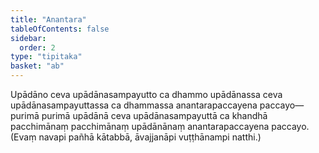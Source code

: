 ```yaml
---
title: "Anantara"
tableOfContents: false
sidebar:
  order: 2
type: "tipitaka"
basket: "ab"
---
```



<DynamicBreadcrumb />

<Division number="107">

<Paragraph number="3788">
Upādāno ceva upādānasampayutto ca dhammo upādānassa ceva upādānasampayuttassa ca dhammassa anantarapaccayena paccayo—  purimā purimā upādānā ceva upādānasampayuttā ca khandhā pacchimānaṃ pacchimānaṃ upādānānaṃ anantarapaccayena paccayo. (Evaṃ navapi pañhā kātabbā, āvajjanāpi vuṭṭhānampi natthi.)
</Paragraph>
</Division>